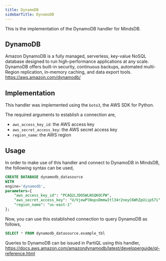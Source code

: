 ```yaml
---
title: DynamoDB
sidebarTitle: DynamoDB
---
```


This is the implementation of the DynamoDB handler for MindsDB.

## DynamoDB
Amazon DynamoDB is a fully managed, serverless, key-value NoSQL database designed to run high-performance applications at any scale. DynamoDB offers built-in security, continuous backups, automated multi-Region replication, in-memory caching, and data export tools.
<br>
https://aws.amazon.com/dynamodb/

## Implementation
This handler was implemented using the `boto3`, the AWS SDK for Python.

The required arguments to establish a connection are,
* `aws_access_key_id`: the AWS access key
* `aws_secret_access_key`: the AWS secret access key
* `region_name`: the AWS region

## Usage
In order to make use of this handler and connect to DynamoDB in MindsDB, the following syntax can be used,
~~~~sql
CREATE DATABASE dynamodb_datasource
WITH
engine='dynamodb',
parameters={
    "aws_access_key_id": "PCAQ2LJDOSWLNSQKOCPW",
    "aws_secret_access_key": "U/VjewPlNopsDmmwItl34r2neyC6WhZpUiip57i",
    "region_name": "us-east-1"
};
~~~~

Now, you can use this established connection to query DynamoDB as follows,
~~~~sql
SELECT * FROM dynamodb_datasource.example_tbl
~~~~
Queries to DynamoDB can be issued in PartiQL using this handler,
https://docs.aws.amazon.com/amazondynamodb/latest/developerguide/ql-reference.html


